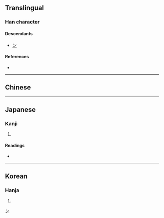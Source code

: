 {{also|爾|尔}}
{{character info/new}}
==Translingual==

===Han character===
{{Han char|rn=42|rad=小|as=02|sn=5|four=|canj=OF,XOF|ids=⿱𠂉小}}

====Descendants====
* [[ン]]

====References====
* {{Han ref|kx=0297.010|dkj=07478|hdz=10562.010|uh=5C13|ud=23571}}

[[Category:Han characters from which katakana were derived|ン]]

----

==Chinese==
{{zh-see|爾|v}}

----

==Japanese==

===Kanji===
{{ja-kanji|grade=|rs=小02}}

# {{defn|lang=ja|sort=小02}}

====Readings====
* {{ja-readings|on=[[じ]] (ji), [[に]] (ni)|kun=[[なんじ]] (nanji), [[その]] (sono), [[しかり]] (shikari)}}

----

==Korean==

===Hanja===
{{ko-hanja|hangeul=이|rv=i|mr=i}}

# {{defn|lang=ko|sort=小02}}